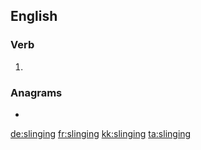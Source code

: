 ==English==

===Verb===
{{head|en|present participle}}

# {{present participle of|sling|lang=en|nocat=1}}

===Anagrams===
* {{l|en|singling}}

[[de:slinging]]
[[fr:slinging]]
[[kk:slinging]]
[[ta:slinging]]